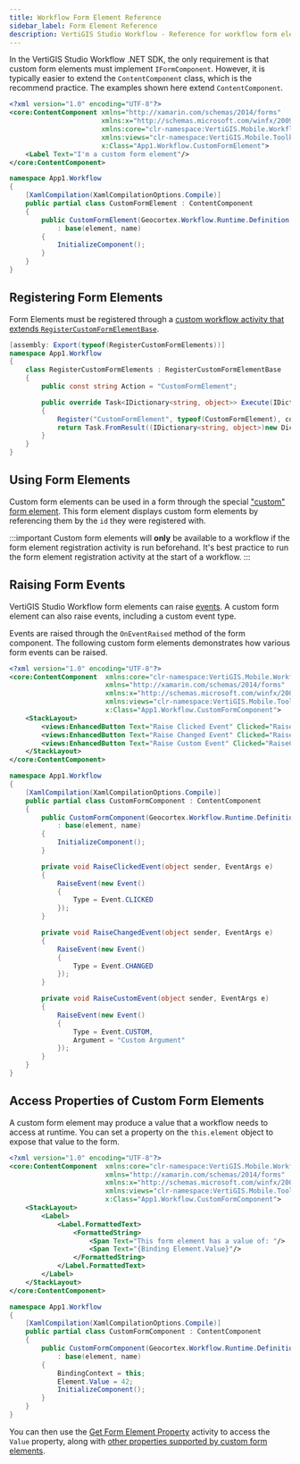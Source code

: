 ```yaml
---
title: Workflow Form Element Reference
sidebar_label: Form Element Reference
description: VertiGIS Studio Workflow - Reference for workflow form elements for web applications
---
```


In the VertiGIS Studio Workflow .NET SDK, the only requirement is that custom form elements must implement `IFormComponent`. However, it is typically easier to extend the `ContentComponent` class, which is the recommend practice. The examples shown here extend `ContentComponent`.

```xml title="App1/App1/workflow/CustomFormElement.xaml"
<?xml version="1.0" encoding="UTF-8"?>
<core:ContentComponent xmlns="http://xamarin.com/schemas/2014/forms"
                       xmlns:x="http://schemas.microsoft.com/winfx/2009/xaml"
                       xmlns:core="clr-namespace:VertiGIS.Mobile.Workflow.Core;assembly=VertiGIS.Mobile.Workflow"
                       xmlns:views="clr-namespace:VertiGIS.Mobile.Toolkit.Views;assembly=VertiGIS.Mobile.Toolkit"
                       x:Class="App1.Workflow.CustomFormElement">
    <Label Text="I'm a custom form element"/>
</core:ContentComponent>
```

```cs title="App1/App1/workflow/CustomFormElement.xaml.cs"
namespace App1.Workflow
{
    [XamlCompilation(XamlCompilationOptions.Compile)]
    public partial class CustomFormElement : ContentComponent
    {
        public CustomFormElement(Geocortex.Workflow.Runtime.Definition.Forms.Element element, string name)
            : base(element, name)
        {
            InitializeComponent();
        }
    }
}
```

## Registering Form Elements

Form Elements must be registered through a [custom workflow activity that extends `RegisterCustomFormElementBase`](sdk-mobile-activity-reference.mdx#registering-activities).

```cs title="App1/App1/workflow/RegisterComponent.cs"
[assembly: Export(typeof(RegisterCustomFormElements))]
namespace App1.Workflow
{
    class RegisterCustomFormElements : RegisterCustomFormElementBase
    {
        public const string Action = "CustomFormElement";

        public override Task<IDictionary<string, object>> Execute(IDictionary<string, object> inputs, IActivityContext context)
        {
            Register("CustomFormElement", typeof(CustomFormElement), context);
            return Task.FromResult((IDictionary<string, object>)new Dictionary<string, object>());
        }
    }
}
```

## Using Form Elements

Custom form elements can be used in a form through the special ["custom" form element](https://docs.geocortex.com/workflow/latest/help/Default.htm#wf5/help/form-elements/custom.htm#Custom_Form_Elements%3FTocPath%3DForms%7CForm%2520Element%2520Reference%7CCustom%2520Form%2520Elements%7C_____0). This form element displays custom form elements by referencing them by the `id` they were registered with.

:::important
Custom form elements will **only** be available to a workflow if the form element registration activity is run beforehand. It's best practice to run the form element registration activity at the start of a workflow.
:::

## Raising Form Events

VertiGIS Studio Workflow form elements can raise [events](https://docs.geocortex.com/workflow/latest/help/Default.htm#wf5/help/forms.htm#Events%3FTocPath%3DForms%7COverview%2520of%2520Forms%7CEvents%7C_____0). A custom form element can also raise events, including a custom event type.

Events are raised through the `OnEventRaised` method of the form component. The following custom form elements demonstrates how various form events can be raised.

```xml title="App1/App1/workflow/CustomFormComponent.xaml"
<?xml version="1.0" encoding="UTF-8"?>
<core:ContentComponent  xmlns:core="clr-namespace:VertiGIS.Mobile.Workflow.Core;assembly=VertiGIS.Mobile.Workflow"
                        xmlns="http://xamarin.com/schemas/2014/forms"
                        xmlns:x="http://schemas.microsoft.com/winfx/2009/xaml"
                        xmlns:views="clr-namespace:VertiGIS.Mobile.Toolkit.Views;assembly=VertiGIS.Mobile.Toolkit"
                        x:Class="App1.Workflow.CustomFormComponent">
    <StackLayout>
        <views:EnhancedButton Text="Raise Clicked Event" Clicked="RaiseClickedEvent"/>
        <views:EnhancedButton Text="Raise Changed Event" Clicked="RaiseChangedEvent"/>
        <views:EnhancedButton Text="Raise Custom Event" Clicked="RaiseCustomEvent"/>
    </StackLayout>
</core:ContentComponent>
```

```cs title="App1/App1/workflow/CustomFormComponent.xaml.cs"
namespace App1.Workflow
{
    [XamlCompilation(XamlCompilationOptions.Compile)]
    public partial class CustomFormComponent : ContentComponent
    {
        public CustomFormComponent(Geocortex.Workflow.Runtime.Definition.Forms.Element element, string name)
            : base(element, name)
        {
            InitializeComponent();
        }

        private void RaiseClickedEvent(object sender, EventArgs e)
        {
            RaiseEvent(new Event()
            {
                Type = Event.CLICKED
            });
        }

        private void RaiseChangedEvent(object sender, EventArgs e)
        {
            RaiseEvent(new Event()
            {
                Type = Event.CHANGED
            });
        }

        private void RaiseCustomEvent(object sender, EventArgs e)
        {
            RaiseEvent(new Event()
            {
                Type = Event.CUSTOM,
                Argument = "Custom Argument"
            });
        }
    }
}
```

## Access Properties of Custom Form Elements

A custom form element may produce a value that a workflow needs to access at runtime. You can set a property on the `this.element` object to expose that value to the form.

```xml title="App1/App1/workflow/CustomFormComponent.xaml"
<?xml version="1.0" encoding="UTF-8"?>
<core:ContentComponent  xmlns:core="clr-namespace:VertiGIS.Mobile.Workflow.Core;assembly=VertiGIS.Mobile.Workflow"
                        xmlns="http://xamarin.com/schemas/2014/forms"
                        xmlns:x="http://schemas.microsoft.com/winfx/2009/xaml"
                        xmlns:views="clr-namespace:VertiGIS.Mobile.Toolkit.Views;assembly=VertiGIS.Mobile.Toolkit"
                        x:Class="App1.Workflow.CustomFormComponent">
    <StackLayout>
        <Label>
            <Label.FormattedText>
                <FormattedString>
                    <Span Text="This form element has a value of: "/>
                    <Span Text="{Binding Element.Value}"/>
                </FormattedString>
            </Label.FormattedText>
        </Label>
    </StackLayout>
</core:ContentComponent>
```

```cs title="App1/App1/workflow/CustomFormComponent.xaml.cs"
namespace App1.Workflow
{
    [XamlCompilation(XamlCompilationOptions.Compile)]
    public partial class CustomFormComponent : ContentComponent
    {
        public CustomFormComponent(Geocortex.Workflow.Runtime.Definition.Forms.Element element, string name)
            : base(element, name)
        {
            BindingContext = this;
            Element.Value = 42;
            InitializeComponent();
        }
    }
}
```

You can then use the [Get Form Element Property](https://docs.geocortex.com/workflow/latest/help/Default.htm#wf5/help/activities/get-form-element-property.htm) activity to access the `Value` property, along with [other properties supported by custom form elements](https://docs.geocortex.com/workflow/latest/help/Default.htm#wf5/help/form-elements/custom.htm#Custom_Form_Element_Properties%3FTocPath%3DForms%7CForm%2520Element%2520Reference%7CCustom%2520Form%2520Elements%7C_____1).

